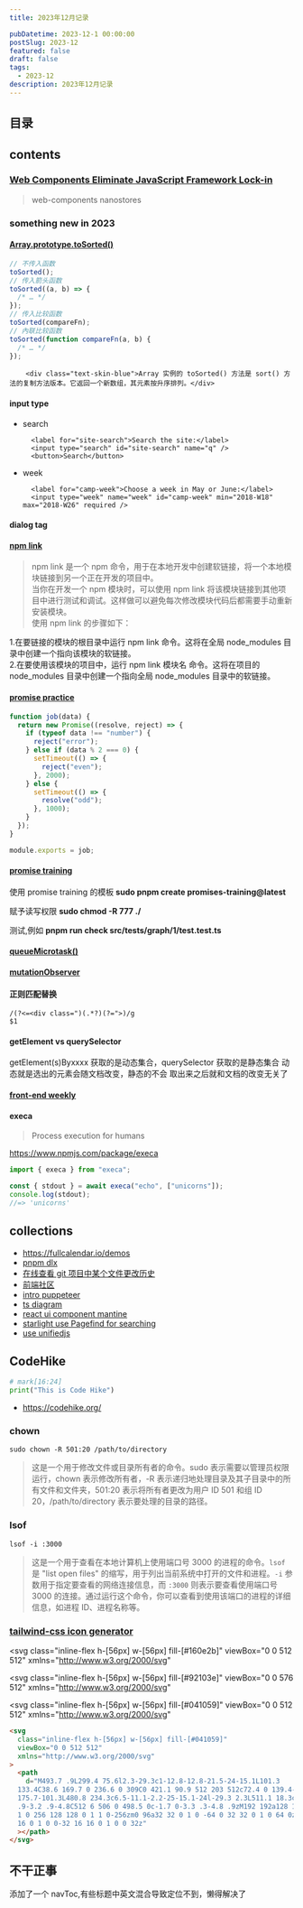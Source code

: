 ```yaml
---
title: 2023年12月记录

pubDatetime: 2023-12-1 00:00:00
postSlug: 2023-12
featured: false
draft: false
tags:
  - 2023-12
description: 2023年12月记录
---
```


## 目录

## contents

### [Web Components Eliminate JavaScript Framework Lock-in](https://jakelazaroff.com/words/web-components-eliminate-javascript-framework-lock-in/)

> web-components
> nanostores

### something new in 2023

#### [Array.prototype.toSorted()](https://developer.mozilla.org/zh-CN/docs/Web/JavaScript/Reference/Global_Objects/Array/toSorted)

```js
// 不传入函数
toSorted();
// 传入箭头函数
toSorted((a, b) => {
  /* … */
});
// 传入比较函数
toSorted(compareFn);
// 內联比较函数
toSorted(function compareFn(a, b) {
  /* … */
});
```

        <div class="text-skin-blue">Array 实例的 toSorted() 方法是 sort() 方法的复制方法版本。它返回一个新数组，其元素按升序排列。</div>

#### input type

- search

        <label for="site-search">Search the site:</label>
        <input type="search" id="site-search" name="q" />
        <button>Search</button>

- week

        <label for="camp-week">Choose a week in May or June:</label>
        <input type="week" name="week" id="camp-week" min="2018-W18" max="2018-W26" required />

#### dialog tag


<VueFeature client:only="vue" />

#### [npm link](https://docs.npmjs.com/cli/v8/commands/npm-link)

> npm link 是一个 npm 命令，用于在本地开发中创建软链接，将一个本地模块链接到另一个正在开发的项目中。<br/>
> 当你在开发一个 npm 模块时，可以使用 npm link 将该模块链接到其他项目中进行测试和调试。这样做可以避免每次修改模块代码后都需要手动重新安装模块。<br />
> 使用 npm link 的步骤如下：

<div class="text-skin-purple">
  1.在要链接的模块的根目录中运行 npm link 命令。这将在全局 node_modules
  目录中创建一个指向该模块的软链接。
  <br />
  2.在要使用该模块的项目中，运行 npm link 模块名 命令。这将在项目的 node_modules
  目录中创建一个指向全局 node_modules 目录中的软链接。
</div>

#### [promise practice](https://www.codingame.com/playgrounds/347/javascript-promises-mastering-the-asynchronous/more-pratice-with-promises)

```js
function job(data) {
  return new Promise((resolve, reject) => {
    if (typeof data !== "number") {
      reject("error");
    } else if (data % 2 === 0) {
      setTimeout(() => {
        reject("even");
      }, 2000);
    } else {
      setTimeout(() => {
        resolve("odd");
      }, 1000);
    }
  });
}

module.exports = job;
```

#### [promise training](https://github.com/henriqueinonhe/promises-training)

使用 promise training 的模板
**sudo pnpm create promises-training@latest**

赋予读写权限
**sudo chmod -R 777 ./**

测试,例如
**pnpm run check src/tests/graph/1/test.test.ts**

#### [queueMicrotask()](https://developer.mozilla.org/zh-CN/docs/Web/API/HTML_DOM_API/Microtask_guide)

#### [mutationObserver](https://developer.mozilla.org/zh-CN/docs/Web/API/MutationObserver)

#### 正则匹配替换

```regx
/(?<=<div class=")(.*?)(?=">)/g
$1

```

#### getElement vs querySelector

getElement(s)Byxxxx 获取的是动态集合，querySelector 获取的是静态集合
动态就是选出的元素会随文档改变，静态的不会 取出来之后就和文档的改变无关了

#### [front-end weekly](https://github.com/ascoders/weekly)

#### execa

> Process execution for humans

https://www.npmjs.com/package/execa

```js
import { execa } from "execa";

const { stdout } = await execa("echo", ["unicorns"]);
console.log(stdout);
//=> 'unicorns'
```

## collections

- https://fullcalendar.io/demos
- [pnpm dlx](https://pnpm.io/cli/dlx)
- [在线查看 git 项目中某个文件更改历史](https://githistory.xyz/)
- [前端社区](https://portal.gitnation.org/)
- [intro puppeteer](https://proxiesapi.com/articles/the-complete-puppeteer-cheatsheet)
- [ts diagram](https://tsdiagram.com/)
- [react ui component mantine](https://mantine.dev/)
- [starlight use Pagefind for searching](https://starlight.astro.build/guides/site-search/)
- [use unifiedjs](https://unifiedjs.com/learn/)

## CodeHike

```python hello.py
# mark[16:24]
print("This is Code Hike")
```

- https://codehike.org/

### chown

```shell
sudo chown -R 501:20 /path/to/directory
```

> 这是一个用于修改文件或目录所有者的命令。sudo 表示需要以管理员权限运行，chown 表示修改所有者，-R 表示递归地处理目录及其子目录中的所有文件和文件夹，501:20 表示将所有者更改为用户 ID 501 和组 ID 20，/path/to/directory 表示要处理的目录的路径。

### lsof

```shell
lsof -i :3000
```

> 这是一个用于查看在本地计算机上使用端口号 3000 的进程的命令。`lsof` 是 "list open files" 的缩写，用于列出当前系统中打开的文件和进程。`-i` 参数用于指定要查看的网络连接信息，而 `:3000` 则表示要查看使用端口号 3000 的连接。通过运行这个命令，你可以查看到使用该端口的进程的详细信息，如进程 ID、进程名称等。

### [tailwind-css icon generator](https://www.designtoolshub.com/tailwind-css/icon-generator)

<svg
  class="inline-flex h-[56px] w-[56px] fill-[#160e2b]"
  viewBox="0 0 512 512"
  xmlns="http://www.w3.org/2000/svg"
>
  <path d="M326.7 403.7c-22.1 8-45.9 12.3-70.7 12.3s-48.7-4.4-70.7-12.3c-.3-.1-.5-.2-.8-.3c-30-11-56.8-28.7-78.6-51.4C70 314.6 48 263.9 48 208C48 93.1 141.1 0 256 0S464 93.1 464 208c0 55.9-22 106.6-57.9 144c-1 1-2 2.1-3 3.1c-21.4 21.4-47.4 38.1-76.3 48.6zM256 91.9c-11.1 0-20.1 9-20.1 20.1v6c-5.6 1.2-10.9 2.9-15.9 5.1c-15 6.8-27.9 19.4-31.1 37.7c-1.8 10.2-.8 20 3.4 29c4.2 8.8 10.7 15 17.3 19.5c11.6 7.9 26.9 12.5 38.6 16l2.2 .7c13.9 4.2 23.4 7.4 29.3 11.7c2.5 1.8 3.4 3.2 3.7 4c.3 .8 .9 2.6 .2 6.7c-.6 3.5-2.5 6.4-8 8.8c-6.1 2.6-16 3.9-28.8 1.9c-6-1-16.7-4.6-26.2-7.9l0 0 0 0 0 0c-2.2-.7-4.3-1.5-6.4-2.1c-10.5-3.5-21.8 2.2-25.3 12.7s2.2 21.8 12.7 25.3c1.2 .4 2.7 .9 4.4 1.5c7.9 2.7 20.3 6.9 29.8 9.1V304c0 11.1 9 20.1 20.1 20.1s20.1-9 20.1-20.1v-5.5c5.3-1 10.5-2.5 15.4-4.6c15.7-6.7 28.4-19.7 31.6-38.7c1.8-10.4 1-20.3-3-29.4c-3.9-9-10.2-15.6-16.9-20.5c-12.2-8.8-28.3-13.7-40.4-17.4l-.8-.2c-14.2-4.3-23.8-7.3-29.9-11.4c-2.6-1.8-3.4-3-3.6-3.5c-.2-.3-.7-1.6-.1-5c.3-1.9 1.9-5.2 8.2-8.1c6.4-2.9 16.4-4.5 28.6-2.6c4.3 .7 17.9 3.3 21.7 4.3c10.7 2.8 21.6-3.5 24.5-14.2s-3.5-21.6-14.2-24.5c-4.4-1.2-14.4-3.2-21-4.4V112c0-11.1-9-20.1-20.1-20.1zM48 352H64c19.5 25.9 44 47.7 72.2 64H64v32H256 448V416H375.8c28.2-16.3 52.8-38.1 72.2-64h16c26.5 0 48 21.5 48 48v64c0 26.5-21.5 48-48 48H48c-26.5 0-48-21.5-48-48V400c0-26.5 21.5-48 48-48z"></path>
</svg>

<svg
  class="inline-flex h-[56px] w-[56px] fill-[#92103e]"
  viewBox="0 0 576 512"
  xmlns="http://www.w3.org/2000/svg"
>
  <path d="M384 128c70.7 0 128 57.3 128 128s-57.3 128-128 128H192c-70.7 0-128-57.3-128-128s57.3-128 128-128H384zM576 256c0-106-86-192-192-192H192C86 64 0 150 0 256S86 448 192 448H384c106 0 192-86 192-192zM192 352a96 96 0 1 0 0-192 96 96 0 1 0 0 192z"></path>
</svg>

<svg
  class="inline-flex h-[56px] w-[56px] fill-[#041059]"
  viewBox="0 0 512 512"
  xmlns="http://www.w3.org/2000/svg"
>
  <path d="M493.7 .9L299.4 75.6l2.3-29.3c1-12.8-12.8-21.5-24-15.1L101.3 133.4C38.6 169.7 0 236.6 0 309C0 421.1 90.9 512 203 512c72.4 0 139.4-38.6 175.7-101.3L480.8 234.3c6.5-11.1-2.2-25-15.1-24l-29.3 2.3L511.1 18.3c.6-1.5 .9-3.2 .9-4.8C512 6 506 0 498.5 0c-1.7 0-3.3 .3-4.8 .9zM192 192a128 128 0 1 1 0 256 128 128 0 1 1 0-256zm0 96a32 32 0 1 0 -64 0 32 32 0 1 0 64 0zm16 96a16 16 0 1 0 0-32 16 16 0 1 0 0 32z"></path>
</svg>

```html
<svg
  class="inline-flex h-[56px] w-[56px] fill-[#041059]"
  viewBox="0 0 512 512"
  xmlns="http://www.w3.org/2000/svg"
>
  <path
    d="M493.7 .9L299.4 75.6l2.3-29.3c1-12.8-12.8-21.5-24-15.1L101.3 
  133.4C38.6 169.7 0 236.6 0 309C0 421.1 90.9 512 203 512c72.4 0 139.4-38.6
  175.7-101.3L480.8 234.3c6.5-11.1-2.2-25-15.1-24l-29.3 2.3L511.1 18.3c.6-1.5 
  .9-3.2 .9-4.8C512 6 506 0 498.5 0c-1.7 0-3.3 .3-4.8 .9zM192 192a128 128 0 1 
  1 0 256 128 128 0 1 1 0-256zm0 96a32 32 0 1 0 -64 0 32 32 0 1 0 64 0zm16 96a16 
  16 0 1 0 0-32 16 16 0 1 0 0 32z"
  ></path>
</svg>
```

## 不干正事

添加了一个 navToc,有些标题中英文混合导致定位不到，懒得解决了
